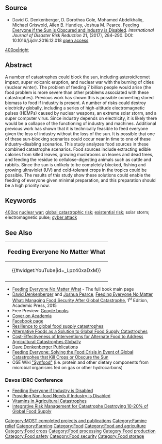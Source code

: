 {{MOST}}
{{Pearce-pubs}}

==Source==
* David C. Denkenberger, D. Dorothea Cole, Mohamed Abdelkhaliq, Michael Griswold, Allen B. Hundley, Joshua M. Pearce. [http://dx.doi.org/10.1016/j.ijdrr.2016.12.018 Feeding Everyone if the Sun is Obscured and Industry is Disabled]. ''International Journal of Disaster Risk Reduction'' 21, (2017), 284–290. DOI: 10.1016/j.ijdrr.2016.12.018 [https://www.academia.edu/30961018/Feeding_Everyone_if_the_Sun_is_Obscured_and_Industry_is_Disabled open access]

[[image:foodmake.jpg|400px|right]]

==Abstract==
A number of catastrophes could block the sun, including asteroid/comet impact, super volcanic eruption, and nuclear war with the burning of cities (nuclear winter). The problem of feeding 7 billion people would arise (the food problem is more severe than other problems associated with these catastrophes). Previous work has shown this is possible converting stored biomass to food if industry is present. A number of risks could destroy electricity globally, including a series of high-altitude electromagnetic pulses (HEMPs) caused by nuclear weapons, an extreme solar storm, and a super computer virus. Since industry depends on electricity, it is likely there would be a collapse of the functioning of industry and machines. Additional previous work has shown that it is technically feasible to feed everyone given the loss of industry without the loss of the sun. It is possible that one of these sun-blocking scenarios could occur near in time to one of these industry-disabling scenarios. This study analyzes food sources in these combined catastrophe scenarios. Food sources include extracting edible calories from killed leaves, growing mushrooms on leaves and dead trees, and feeding the residue to cellulose-digesting animals such as cattle and rabbits. Since the sun is unlikely to be completely blocked, fishing and growing ultraviolet (UV) and cold-tolerant crops in the tropics could be possible. The results of this study show these solutions could enable the feeding of everyone given minimal preparation, and this preparation should be a high priority now.

==Keywords==
[[image:Foodnoindustry.png|400px]]
[[nuclear war]]; [[global catastrophic risk]]; [[existential risk]]; solar storm; electromagnetic pulse; [[cyber attack]]

==See Also==
{|style="border:2px solid black; background-color: lightgreen; margin-left:.1em; margin-top:2px; -moz-border-radius:15px;" align="right" width="100px"
!<big>Feeding Everyone No Matter What</big>
|-
|<center>{{#widget:YouTube|id=_Lpz40xaDxM}} </center>
|-
|}


* [[Feeding Everyone No Matter What]] - The full book main page
* [https://sites.google.com/site/daviddenkenberger/beliefs David Denkenberger] and [[User:J.M.Pearce| Joshua Pearce]], [http://store.elsevier.com/Feeding-Everyone-No-Matter-What/Joshua-Pearce/isbn-9780128021507/ Feeding Everyone No Matter What: Managing Food Security After Global Catastrophe ], 1<sup>st</sup> Edition, Academic Press, 2015 
* Free Preview: [http://books.google.com/books?id=zP2cBAAAQBAJ&printsec=frontcover&source=gbs_ge_summary_r&cad=0#v=onepage&q&f=false Google books]
* [https://www.academia.edu/9416519/Feeding_Everyone_No_Matter_What_Managing_Food_Security_After_Global_Catastrophe Cover on Academia]
* [https://www.facebook.com/FeedingEveryoneNoMatterWhat Facebook page]
* [[Resilience to global food supply catastrophes]]
* [[Alternative Foods as a Solution to Global Food Supply Catastrophes]]
* [[Cost-Effectiveness of Interventions for Alternate Food to Address Agricultural Catastrophes Globally]]
* [https://sites.google.com/site/daviddenkenberger/publications Dave Denkenberger Publications] 
* [[Feeding Everyone: Solving the Food Crisis in Event of Global Catastrophes that Kill Crops or Obscure the Sun]]
* OSE Wiki [http://opensourceecology.org/wiki/Synfood "Synfood"] (i.e. protein and other dietary components from microbial organisms fed on gas or other hydrocarbons)

===Davos IDRC Conference===
*[[Feeding Everyone if Industry is Disabled]]
*[[Providing Non-food Needs if Industry is Disabled]]
*[[Vitamins in Agricultural Catastrophes]]
*[[Integrative Risk Management for Catastrophe Destroying 10-20% of Global Food Supply]]

[[Category:MOST completed projects and publications]]
[[Category:Famine relief]]
[[Category:Farming]]
[[Category:Food]]
[[Category:Food and agriculture]]
[[Category:Food crops]]
[[Category:Food processing]]
[[Category:Food production]]
[[Category:Food safety]]
[[Category:Food security]]
[[Category:Food storage]]
